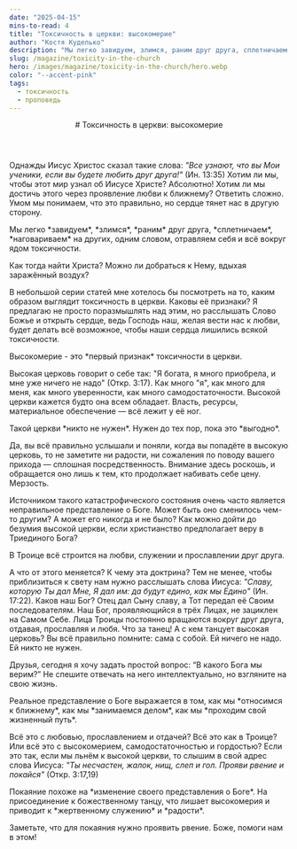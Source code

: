 ```yaml
---
date: "2025-04-15"
mins-to-read: 4
title: "Токсичность в церкви: высокомерие"
author: "Костя Куделько"
description: "Мы легко завидуем, злимся, раним друг друга, сплетничаем, наговариваем на других, одним словом, отравляем себя и всё вокруг ядом токсичности. Как тогда найти Христа? Можно ли добраться к Нему, вдыхая заражённый воздух?"
slug: /magazine/toxicity-in-the-church
hero: /images/magazine/toxicity-in-the-church/hero.webp
color: "--accent-pink"
tags:
  - токсичность
  - проповедь
---
```


<Header
  src="/images/magazine/toxicity-in-the-church/hero.webp"
  title="Токсичность в церкви: высокомерие"
  date="2025-04-15"
  author="Костя Куделько"
>
  # Токсичность в церкви: <Highlighted color="--accent-pink">высокомерие</Highlighted>
</Header>

Однажды Иисус Христос сказал такие слова: _"Все узнают, что вы Мои ученики, если вы будете любить друг друга!"_ (<Link href="https://bible.by/nrt/43/13/">Ин. 13:35</Link>)
Хотим ли мы, чтобы этот мир узнал об Иисусе Христе? Абсолютно! Хотим ли мы достичь этого через проявление любви к ближнему?
Ответить сложно. Умом мы понимаем, что это правильно, но сердце тянет нас в другую сторону.

<ColoredTextBlock color="--accent-yellow">
  Мы легко *завидуем*, *злимся*, *раним* друг друга, *сплетничаем*, *наговариваем* на других, одним словом, отравляем себя и всё вокруг ядом токсичности.
</ColoredTextBlock>

Как тогда найти Христа? Можно ли добраться к Нему, вдыхая заражённый воздух?

В небольшой серии статей мне хотелось бы посмотреть на то, каким образом выглядит токсичность в церкви.
Каковы её признаки? Я предлагаю не просто поразмышлять над этим, но расслышать Слово Божье и открыть сердце, ведь Господь наш, желая вести нас к любви, будет делать всё возможное, чтобы наши сердца лишились всякой токсичности.

<Thought>
  Высокомерие - это *первый признак*
  <HighlightedTextBlock color="--accent-pink">токсичности в церкви.</HighlightedTextBlock>
</Thought>

Высокая церковь говорит о себе так: "Я богата, я много приобрела, и мне уже ничего не надо" (<Link href="https://bible.by/nrt/66/3/">Откр. 3:17</Link>).
Как много "я", как много для меня, как много уверенности, как много самодостаточности.
Высокой церкви кажется будто она всем обладает. Власть, ресурсы, материальное обеспечение — всё лежит у её ног.

<ColoredTextBlock color="--accent-green">
  Такой церкви *никто не нужен*. Нужен до тех пор, пока это *выгодно*.
</ColoredTextBlock>

Да, вы всё правильно услышали и поняли, когда вы попадёте в высокую церковь, то не заметите ни радости, ни сожаления по поводу вашего прихода — сплошная посредственность.
Внимание здесь роскошь, и обращается оно лишь к тем, кто продолжает набивать себе цену. Мерзость.

Источником такого катастрофического состояния очень часто является неправильное представление о Боге.
Может быть оно сменилось чем-то другим? А может его никогда и не было? Как можно дойти до безумия высокой церкви, если христианство предполагает веру в Триединого Бога?

<Thought>
  В Троице всё строится на любви, служении и прославлении друг друга.
</Thought>

А что от этого меняется? К чему эта доктрина? Тем не менее, чтобы приблизиться к свету нам нужно расслышать слова Иисуса: _"Славу, которую Ты дал Мне, Я дал им: да будут едино, как мы Едино"_ (<Link href="https://bible.by/nrt/43/17/">Ин. 17:22</Link>). Каков наш Бог?
Отец дал Сыну славу, а Тот передал её Своим последователям. Наш Бог, проявляющийся в трёх Лицах, не зациклен на Самом Себе.
Лица Троицы постоянно вращаются вокруг друг друга, отдавая, прославляя и любя. Что за танец! А с кем танцует высокая церковь?
Вы всё правильно помните: сама с собой. Ей ничего не надо. Ей никто не нужен.

Друзья, сегодня я хочу задать простой вопрос: “В какого Бога мы верим?” Не спешите отвечать на него интеллектуально, но взгляните на свою жизнь.

<ColoredTextBlock color="--accent-blue">
  Реальное представление о Боге выражается в том, как мы *относимся к ближнему*, как мы *занимаемся делом*, как мы *проходим свой жизненный путь*.
</ColoredTextBlock>

Всё это с любовью, прославлением и отдачей? Всё это как в Троице? Или всё это с высокомерием, самодостаточностью и гордостью? Если это так, если мы льнём к высокой церкви, то слышим в свой адрес слова Иисуса: _"Ты несчастен, жалок, нищ, слеп и гол.
Прояви рвение и покайся"_ (<Link href="https://bible.by/nrt/66/3/">Откр. 3:17,19</Link>)

<ColoredTextBlock color="--accent-yellow">
  Покаяние похоже на *изменение своего представления о Боге*. На присоединение к божественному танцу, что лишает высокомерия и приводит к *жертвенному служению* и *радости*.
</ColoredTextBlock>

Заметьте, что для покаяния нужно проявить рвение. Боже, помоги нам в этом!
